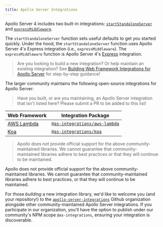 ```yaml
---
title: Apollo Server Integrations
---
```


Apollo Server 4 includes two built-in integrations: [`startStandaloneServer`](../api/standalone) and [`expressMiddleware`](../api/express-middleware).

The `startStandaloneServer` function sets useful defaults to get you started quickly. Under the hood, the `startStandaloneServer` function uses Apollo Server 4's Express integration (i.e., `expressMiddleware`). The `expressMiddleware` function is Apollo Server 4's [Express](https://expressjs.com/) integration.

> Are you looking to build a new integration? Or help maintain an existing integration? See [Building Web Framework Integrations for Apollo Server](./building-integrations) for step-by-step guidance!

The larger community maintains the following open-source integrations for Apollo Server:

<!-- TODO(AS4) Once on main branch, add the "submit a PR" link -->
> Have you built, or are you maintaining, an Apollo Server integration that isn't listed here? Please submit a PR to be added to this list!
<!-- prettier-ignore -->
| Web Framework | Integration Package |
|--------|-------------|
| [AWS Lambda](https://aws.amazon.com/lambda/) | [`@as-integrations/aws-lambda`](https://www.npmjs.com/package/@as-integrations/aws-lambda) |
| [Koa](https://koajs.com/) | [`@as-integrations/koa`](https://www.npmjs.com/package/@as-integrations/koa) |

> Apollo does not provide official support for the above community-maintained libraries. We cannot guarantee that community-maintained libraries adhere to best practices or that they will continue to be maintained.

Apollo does not provide official support for the above community-maintained libraries. We cannot guarantee that community-maintained libraries adhere to best practices, or that they will continue to be maintained.

For those _building_ a new integration library,  we'd like to welcome you (and your repository!) to the [`apollo-server-integrations`](https://github.com/apollo-server-integrations) Github organization alongside other community-maintained Apollo Server integrations. If you participate in our organization, you'll have the option to publish under our community's NPM scope `@as-integrations`, ensuring your integration is discoverable.
